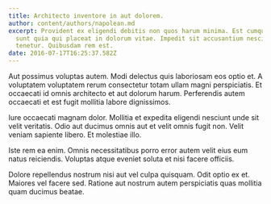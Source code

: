 ```yaml
---
title: Architecto inventore in aut dolorem.
author: content/authors/napolean.md
excerpt: Provident ex eligendi debitis non quos harum minima. Est cumque aut
  sunt quia qui placeat in dolorum vitae. Impedit sit accusantium nesciunt
  tenetur. Quibusdam rem est.
date: 2016-07-17T16:25:37.582Z
---
```

Aut possimus voluptas autem. Modi delectus quis laboriosam eos optio et. A voluptatem voluptatem rerum consectetur totam ullam magni perspiciatis. Et occaecati id omnis architecto et aut dolorum harum. Perferendis autem occaecati et est fugit mollitia labore dignissimos.
 Iure occaecati magnam dolor. Mollitia et expedita eligendi nesciunt unde sit velit veritatis. Odio aut ducimus omnis aut et velit omnis fugit non. Velit veniam sapiente libero. Et molestiae illo.
 Iste rem ea enim. Omnis necessitatibus porro error autem velit eius eum natus reiciendis. Voluptas atque eveniet soluta et nisi facere officiis.
 Dolore repellendus nostrum nisi aut vel culpa quisquam. Odit optio ex et. Maiores vel facere sed. Ratione aut nostrum autem perspiciatis quas mollitia quam ducimus beatae.